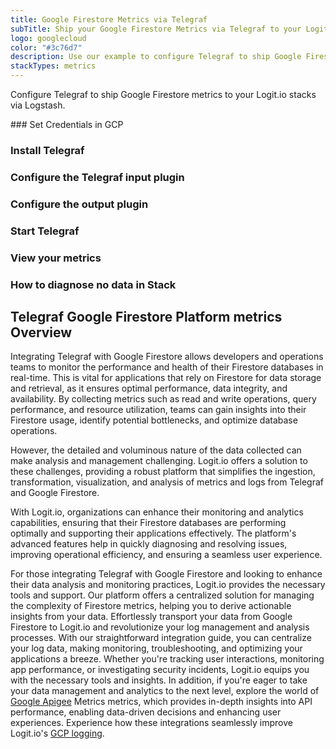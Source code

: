 ```yaml
---
title: Google Firestore Metrics via Telegraf
subTitle: Ship your Google Firestore Metrics via Telegraf to your Logit.io Stack
logo: googlecloud
color: "#3c76d7"
description: Use our example to configure Telegraf to ship Google Firestore metrics to Logit.io. Configure Telegraf to send Google Firestore metrics to Logstash or Elastic.
stackTypes: metrics
---
```


Configure Telegraf to ship Google Firestore metrics to your Logit.io stacks via Logstash.

<Steps>
  ### Set Credentials in GCP

  <SetGCPCredentials intro="Google Firestore is an integral suite of services offered within Google Cloud. It is purpose-built for the creation, deployment, and management of scalable and flexible NoSQL databases, enabling secure and efficient storage and retrieval of data in a cloud-native ecosystem."/>
  
  ### Install Telegraf

  <InstallTelegraf />

  ### Configure the Telegraf input plugin

  <TelegrafStackDriverInput metric_type="firestore.googleapis.com"/>

  ### Configure the output plugin

  <TelegrafOutputPlugin />

  ### Start Telegraf

  <StartTelegraf />

  ### View your metrics
  <LaunchStack stackType="metrics" source="Google_Firestore_Metrics_via_Telegraf" utmMedium="metrics" utmCampaign="telegraf-GoogleFirestore-metrics" />

  ### How to diagnose no data in Stack

  <DiagnoseNoData />
</Steps>

## Telegraf Google Firestore Platform metrics Overview

Integrating Telegraf with Google Firestore allows developers and operations teams to monitor the 
performance and health of their Firestore databases in real-time. This is vital for applications 
that rely on Firestore for data storage and retrieval, as it ensures optimal performance, data integrity, 
and availability. By collecting metrics such as read and write operations, query performance, and 
resource utilization, teams can gain insights into their Firestore usage, identify potential 
bottlenecks, and optimize database operations.

However, the detailed and voluminous nature of the data collected can make analysis and management 
challenging. Logit.io offers a solution to these challenges, providing a robust platform that 
simplifies the ingestion, transformation, visualization, and analysis of metrics and logs from 
Telegraf and Google Firestore. 

With Logit.io, organizations can enhance their monitoring and analytics capabilities, ensuring that 
their Firestore databases are performing optimally and supporting their applications effectively. 
The platform's advanced features help in quickly diagnosing and resolving issues, improving 
operational efficiency, and ensuring a seamless user experience.

For those integrating Telegraf with Google Firestore and looking to enhance their data analysis 
and monitoring practices, Logit.io provides the necessary tools and support. Our platform offers 
a centralized solution for managing the complexity of Firestore metrics, helping you to derive 
actionable insights from your data. Effortlessly transport your data from Google Firestore to 
Logit.io and revolutionize your log management and analysis processes. With our straightforward 
integration guide, you can centralize your log data, making monitoring, troubleshooting, and 
optimizing your applications a breeze. Whether you're tracking user interactions, monitoring app 
performance, or investigating security incidents, Logit.io equips you with the necessary tools and insights. 
In addition, if you're eager to take your data management and analytics to the next level, explore 
the world of [Google Apigee](/integrations/infrastructure-metrics/google-cloud/apigee-telegraf-metrics) Metrics metrics, 
which provides in-depth insights into API performance, enabling data-driven decisions and enhancing 
user experiences. Experience how these integrations seamlessly improve Logit.io's 
[GCP logging](https://logit.io/solutions/gcp-logging/).